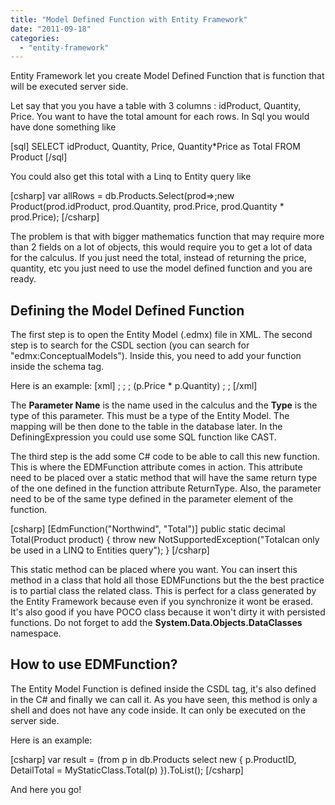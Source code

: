 ```yaml
---
title: "Model Defined Function with Entity Framework"
date: "2011-09-18"
categories: 
  - "entity-framework"
---
```


Entity Framework let you create Model Defined Function that is function that will be executed server side.

Let say that you you have a table with 3 columns : idProduct, Quantity, Price. You want to have the total amount for each rows. In Sql you would have done something like

\[sql\] SELECT idProduct, Quantity, Price, Quantity\*Price as Total FROM Product \[/sql\]

You could also get this total with a Linq to Entity query like

\[csharp\] var allRows = db.Products.Select(prod=>;new Product(prod.idProduct, prod.Quantity, prod.Price, prod.Quantity \* prod.Price); \[/csharp\]

The problem is that with bigger mathematics function that may require more than 2 fields on a lot of objects, this would require you to get a lot of data for the calculus. If you just need the total, instead of returning the price, quantity, etc you just need to use the model defined function and you are ready.

## Defining the Model Defined Function

The first step is to open the Entity Model (.edmx) file in XML. The second step is to search for the CSDL section (you can search for "edmx:ConceptualModels"). Inside this, you need to add your function inside the schema tag.

Here is an example: \[xml\] <Function Name="Total" ReturnType="Decimal">; <Parameter Name="p" Type="NorthwindModel.Product" />; <DefiningExpression>; (p.Price \* p.Quantity) </DefiningExpression>; </Function>; \[/xml\]

The **Parameter Name** is the name used in the calculus and the **Type** is the type of this parameter. This must be a type of the Entity Model. The mapping will be then done to the table in the database later. In the DefiningExpression you could use some SQL function like CAST.

The third step is the add some C# code to be able to call this new function. This is where the EDMFunction attribute comes in action. This attribute need to be placed over a static method that will have the same return type of the one defined in the function attribute ReturnType. Also, the parameter need to be of the same type defined in the parameter element of the function.

\[csharp\] \[EdmFunction("Northwind", "Total")\] public static decimal Total(Product product) { throw new NotSupportedException("Totalcan only be used in a LINQ to Entities query"); } \[/csharp\]

This static method can be placed where you want. You can insert this method in a class that hold all those EDMFunctions but the the best practice is to partial class the related class. This is perfect for a class generated by the Entity Framework because even if you synchronize it wont be erased. It's also good if you have POCO class because it won't dirty it with persisted functions. Do not forget to add the **System.Data.Objects.DataClasses** namespace.

## How to use EDMFunction?

The Entity Model Function is defined inside the CSDL tag, it's also defined in the C# and finally we can call it. As you have seen, this method is only a shell and does not have any code inside. It can only be executed on the server side.

Here is an example:

\[csharp\] var result = (from p in db.Products select new { p.ProductID, DetailTotal = MyStaticClass.Total(p) }).ToList(); \[/csharp\]

And here you go!
